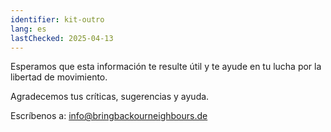 ```yaml
---
identifier: kit-outro
lang: es
lastChecked: 2025-04-13
---
```


Esperamos que esta información te resulte útil y te ayude en tu lucha por la libertad de movimiento.

Agradecemos tus críticas, sugerencias y ayuda.

Escríbenos a: info@bringbackourneighbours.de
